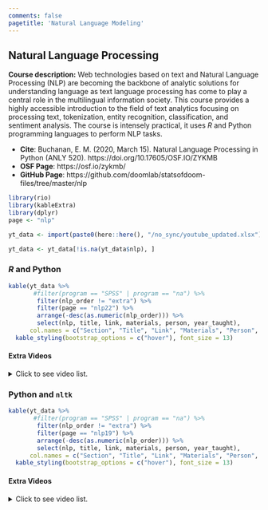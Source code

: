 ```yaml
---
comments: false
pagetitle: 'Natural Language Modeling'
---
```


## Natural Language Processing

**Course description:** Web technologies based on text and Natural Language Processing (NLP) are becoming the backbone of analytic solutions for understanding language as text language processing has come to play a central role in the multilingual information society. This course provides a highly accessible introduction to the field of text analytics focusing on processing text, tokenization, entity recognition, classification, and sentiment analysis. The course is intensely practical, it uses *R* and Python programming languages to perform NLP tasks.

- **Cite**: Buchanan, E. M. (2020, March 15). Natural Language Processing in Python (ANLY 520). https://doi.org/10.17605/OSF.IO/ZYKMB 
- **OSF Page**: https://osf.io/zykmb/
- **GitHub Page**: https://github.com/doomlab/statsofdoom-files/tree/master/nlp

```r
library(rio)
library(kableExtra)
library(dplyr) 
page <- "nlp"

yt_data <- import(paste0(here::here(), "/no_sync/youtube_updated.xlsx"))

yt_data <- yt_data[!is.na(yt_data$nlp), ]
```

### *R* and Python

```r
kable(yt_data %>% 
       #filter(program == "SPSS" | program == "na") %>% 
        filter(nlp_order != "extra") %>% 
        filter(page == "nlp22") %>% 
        arrange(-desc(as.numeric(nlp_order))) %>%
        select(nlp, title, link, materials, person, year_taught),
      col.names = c("Section", "Title", "Link", "Materials", "Person", "Year Taught")) %>% 
  kable_styling(bootstrap_options = c("hover"), font_size = 13)
```

#### Extra Videos

<details>

  <summary>
  Click to see video list.
  </summary>

```r
kable(yt_data %>% 
       #filter(program == "SPSS" | program == "na") %>% 
        # filter(nlp_order == "extra") %>% 
        filter(page == "nlp20") %>% 
        arrange(-desc(as.numeric(nlp_order))) %>%
        select(nlp, title, link, materials, person, year_taught),
      col.names = c("Section", "Title", "Link", "Materials", "Person", "Year Taught")) %>% 
  kable_styling(bootstrap_options = c("hover"), font_size = 13) 
```

</details>

### Python and `nltk`

```r
kable(yt_data %>% 
       #filter(program == "SPSS" | program == "na") %>% 
        filter(nlp_order != "extra") %>% 
        filter(page == "nlp19") %>% 
        arrange(-desc(as.numeric(nlp_order))) %>%
        select(nlp, title, link, materials, person, year_taught),
      col.names = c("Section", "Title", "Link", "Materials", "Person", "Year Taught")) %>% 
  kable_styling(bootstrap_options = c("hover"), font_size = 13)
```

#### Extra Videos

<details>

  <summary>
  Click to see video list.
  </summary>

```r
kable(yt_data %>% 
       #filter(program == "SPSS" | program == "na") %>% 
        filter(nlp_order == "extra") %>% 
        filter(page == "nlp19") %>% 
        arrange(-desc(as.numeric(nlp_order))) %>%
        select(nlp, title, link, materials, person, year_taught),
      col.names = c("Section", "Title", "Link", "Materials", "Person", "Year Taught")) %>% 
  kable_styling(bootstrap_options = c("hover"), font_size = 13)
```

</details>
